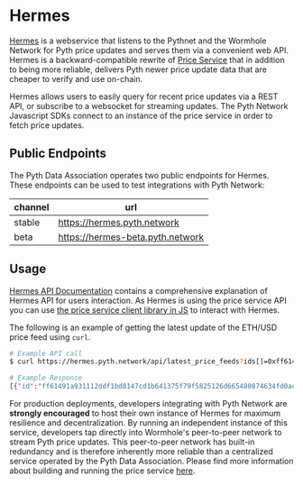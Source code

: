 # Hermes

[Hermes][hermes-repo] is a webservice that listens to the Pythnet and the Wormhole Network for Pyth price updates and serves them via a
convenient web API. Hermes is a backward-compatible rewrite of [Price Service](./price-service.mdx) that in addition to being more reliable,
delivers Pyth newer price update data that are cheaper to verify and use on-chain.

Hermes allows users to easily query for recent price updates via a REST API, or subscribe to a websocket for streaming updates.
The Pyth Network Javascript SDKs connect to an instance of the price service in order to fetch price updates.

## Public Endpoints

The Pyth Data Association operates two public endpoints for Hermes.
These endpoints can be used to test integrations with Pyth Network:

| channel | url                              |
| ------- | -------------------------------- |
| stable  | https://hermes.pyth.network      |
| beta    | https://hermes-beta.pyth.network |

## Usage

[Hermes API Documentation](https://hermes.pyth.network/docs) contains a comprehensive explanation of Hermes API for users interaction. As Hermes is using the price service
API you can use [the price service client library in JS](https://github.com/pyth-network/pyth-crosschain/tree/main/price_service/client/js) to interact with Hermes.

The following is an example of getting the latest update of the ETH/USD price feed using `curl`.

```sh copy
# Example API call
$ curl https://hermes.pyth.network/api/latest_price_feeds?ids[]=0xff61491a931112ddf1bd8147cd1b641375f79f5825126d665480874634fd0ace

# Example Response
[{"id":"ff61491a931112ddf1bd8147cd1b641375f79f5825126d665480874634fd0ace","price":{"price":"184136023127","conf":"177166324","expo":-8,"publish_time":1692110601},"ema_price":{"price":"184100641000","conf":"178704085","expo":-8,"publish_time":1692110601}}]
```

For production deployments, developers integrating with Pyth Network are **strongly encouraged** to host their own instance of Hermes for maximum resilience and decentralization.
By running an independent instance of this service, developers tap directly into Wormhole's peer-to-peer network to stream Pyth price updates.
This peer-to-peer network has built-in redundancy and is therefore inherently more reliable than a centralized service operated by the Pyth Data Association.
Please find more information about building and running the price service [here](../../guides/how-to-self-host-hermes.mdx).

[hermes-repo]: https://github.com/pyth-network/pyth-crosschain/tree/main/hermes/
